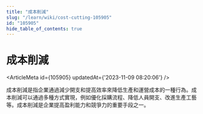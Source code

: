 ```yaml
---
title: "成本削減"
slug: "/learn/wiki/cost-cutting-105905"
id: "105905"
hide_table_of_contents: true
---
```



# 成本削減

<ArticleMeta id={105905} updatedAt={'2023-11-09 08:20:06'} />
<div className='border-solid border-b border-t-0 my-4 border-[var(--ifm-color-gray-300)]' />

成本削減是指企業通過減少開支和提高效率來降低生產和運營成本的一種行為。成本削減可以通過多種方式實現，例如優化採購流程、降低人員開支、改進生產工藝等。成本削減是企業提高盈利能力和競爭力的重要手段之一。
